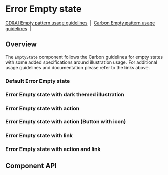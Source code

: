 
# Error Empty state

[CD&AI Empty pattern usage guidelines](https://pages.github.ibm.com/cdai-design/pal/patterns/empty-state/usage/)
&nbsp;|&nbsp;
[Carbon Empty pattern usage guidelines](https://www.carbondesignsystem.com/patterns/empty-states-pattern/)
&nbsp;|&nbsp;

## Overview

The `EmptyState` component follows the Carbon guidelines for empty states with
some added specifications around illustration usage. For additional usage
guidelines and documentation please refer to the links above.

### Default Error Empty state

<Preview>
  <Story
    id={getStorybookSlug(
      pkg,
      ErrorEmptyState.displayName,
      'default',
      'emptystates'
    )}
  />
</Preview>

### Error Empty state with dark themed illustration

<Preview>
  <Story
    id={getStorybookSlug(
      pkg,
      ErrorEmptyState.displayName,
      'with-dark-mode-illustration',
      'emptystates'
    )}
  />
</Preview>

### Error Empty state with action

<Preview>
  <Story
    id={getStorybookSlug(
      pkg,
      ErrorEmptyState.displayName,
      'with-action',
      'emptystates'
    )}
  />
</Preview>

### Error Empty state with action (Button with icon)

<Preview>
  <Story
    id={getStorybookSlug(
      pkg,
      ErrorEmptyState.displayName,
      'with-action-icon-button',
      'emptystates'
    )}
  />
</Preview>

### Error Empty state with link

<Preview>
  <Story
    id={getStorybookSlug(
      pkg,
      ErrorEmptyState.displayName,
      'with-link',
      'emptystates'
    )}
  />
</Preview>

### Error Empty state with action and link

<Preview>
  <Story
    id={getStorybookSlug(
      pkg,
      ErrorEmptyState.displayName,
      'with-action-and-link',
      'emptystates'
    )}
  />
</Preview>

## Component API

<Props />
